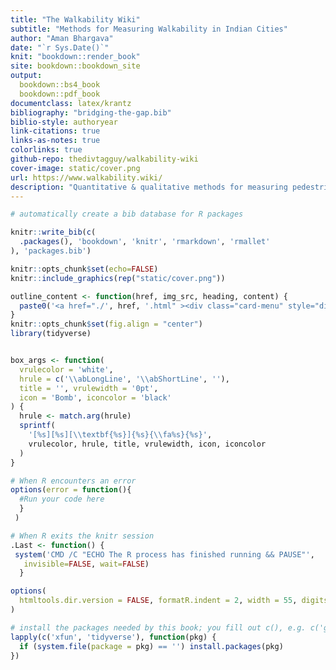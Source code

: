 ```yaml
---
title: "The Walkability Wiki"
subtitle: "Methods for Measuring Walkability in Indian Cities"
author: "Aman Bhargava"
date: "`r Sys.Date()`"
knit: "bookdown::render_book"
site: bookdown::bookdown_site 
output: 
  bookdown::bs4_book
  bookdown::pdf_book
documentclass: latex/krantz
bibliography: "bridging-the-gap.bib"
biblio-style: authoryear
link-citations: true
links-as-notes: true
colorlinks: true
github-repo: thedivtagguy/walkability-wiki
cover-image: static/cover.png
url: https://www.walkability.wiki/
description: "Quantitative & qualitative methods for measuring pedestrian experience."
---
```


```r
# automatically create a bib database for R packages

knitr::write_bib(c(
  .packages(), 'bookdown', 'knitr', 'rmarkdown', 'rmallet'
), 'packages.bib')

knitr::opts_chunk$set(echo=FALSE)
knitr::include_graphics(rep("static/cover.png"))

outline_content <- function(href, img_src, heading, content) {
  paste0('<a href="./', href, '.html" ><div class="card-menu" style="display:flex; width:100%;"><div class="side1"><p><img class="inline-image" style="width:200px; height:200px;" src="', img_src, '" style="display: block; margin: auto;"></p></div><div class="side2"><h4 id="', make.names(heading), '" class="hasAnchor">', heading, '</h4><p>', content, '</p></div></div></a>')
}
knitr::opts_chunk$set(fig.align = "center")
library(tidyverse)


box_args <- function(
  vrulecolor = 'white',
  hrule = c('\\abLongLine', '\\abShortLine', ''),
  title = '', vrulewidth = '0pt',
  icon = 'Bomb', iconcolor = 'black'
) {
  hrule <- match.arg(hrule)
  sprintf(
    '[%s][%s][\\textbf{%s}]{%s}{\\fa%s}{%s}',
    vrulecolor, hrule, title, vrulewidth, icon, iconcolor
  )
}
```

```r
# When R encounters an error
options(error = function(){
  #Run your code here
  }
 )

# When R exits the knitr session    
.Last <- function() {
 system('CMD /C "ECHO The R process has finished running && PAUSE"',
   invisible=FALSE, wait=FALSE)
  }
```


```r
options(
  htmltools.dir.version = FALSE, formatR.indent = 2, width = 55, digits = 4
)

# install the packages needed by this book; you fill out c(), e.g. c('ggplot2', 'dplyr')
lapply(c('xfun', 'tidyverse'), function(pkg) {
  if (system.file(package = pkg) == '') install.packages(pkg)
})
```
